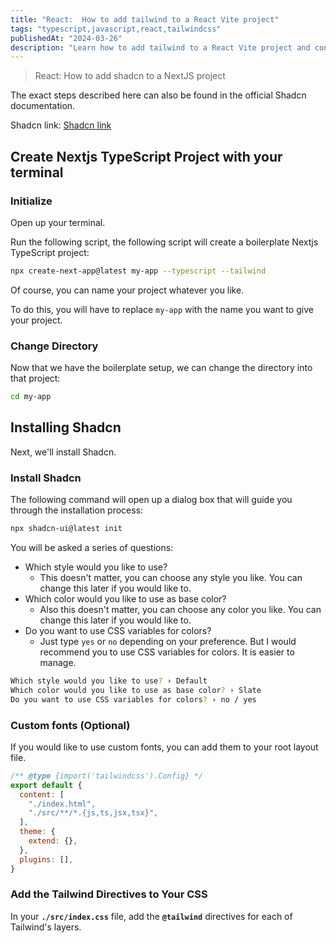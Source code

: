 ```yaml
---
title: "React:  How to add tailwind to a React Vite project"
tags: "typescript,javascript,react,tailwindcss"
publishedAt: "2024-03-26"
description: "Learn how to add tailwind to a React Vite project and configure it to work with your React project."
---
```

> React: How to add shadcn to a NextJS project

The exact steps described here can also be found in the official Shadcn documentation.

Shadcn link: [Shadcn link](https://ui.shadcn.com/docs/installation/next)

## Create Nextjs TypeScript Project with your terminal

### Initialize

Open up your terminal.

Run the following script, the following script will create a boilerplate Nextjs TypeScript project:

```bash
npx create-next-app@latest my-app --typescript --tailwind

```

Of course, you can name your project whatever you like.

To do this, you will have to replace `my-app` with the name you want to give your project.

### Change Directory

Now that we have the boilerplate setup, we can change the directory into that project:

```bash
cd my-app
```

## Installing Shadcn

Next, we'll install Shadcn.

### **Install Shadcn**

The following command will open up a dialog box that will guide you through the installation process:

```bash
npx shadcn-ui@latest init
```

You will be asked a series of questions:
* Which style would you like to use?
  * This doesn't matter, you can choose any style you like. You can change this later if you would like to.
* Which color would you like to use as base color?
  * Also this doesn't matter, you can choose any color you like. You can change this later if you would like to.
* Do you want to use CSS variables for colors?
  * Just type `yes` or `no` depending on your preference. But I would recommend you to use CSS variables for colors. It is easier to manage.

```bash
Which style would you like to use? › Default
Which color would you like to use as base color? › Slate
Do you want to use CSS variables for colors? › no / yes
```

### **Custom fonts (Optional)**

If you would like to use custom fonts, you can add them to your root layout file.

```jsx
/** @type {import('tailwindcss').Config} */
export default {
  content: [
    "./index.html",
    "./src/**/*.{js,ts,jsx,tsx}",
  ],
  theme: {
    extend: {},
  },
  plugins: [],
}

```

### **Add the Tailwind Directives to Your CSS**

In your **`./src/index.css`** file, add the **`@tailwind`** directives for each of Tailwind's layers.
